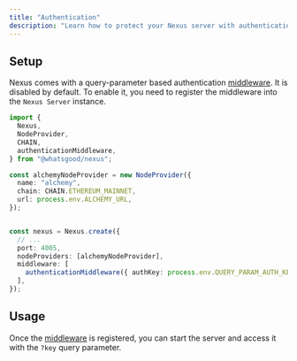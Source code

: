 ```yaml
---
title: "Authentication"
description: "Learn how to protect your Nexus server with authentication"
---
```


## Setup

Nexus comes with a query-parameter based authentication [middleware](/features/middleware). It is disabled by default. To enable it, you need to register the middleware into the `Nexus Server` instance.

```typescript
import {
  Nexus,
  NodeProvider,
  CHAIN,
  authenticationMiddleware,
} from "@whatsgood/nexus";

const alchemyNodeProvider = new NodeProvider({
  name: "alchemy",
  chain: CHAIN.ETHEREUM_MAINNET,
  url: process.env.ALCHEMY_URL,
});


const nexus = Nexus.create({
  // ...
  port: 4005,
  nodeProviders: [alchemyNodeProvider],
  middleware: [
    authenticationMiddleware({ authKey: process.env.QUERY_PARAM_AUTH_KEY }),
  ],
});
```

## Usage

Once the [middleware](/features/middleware) is registered, you can start the server and access it with the `?key` query parameter.

<Snippet file="send-a-request.mdx" />